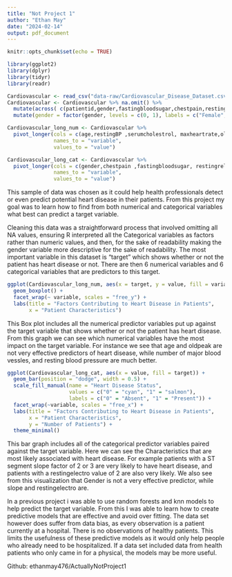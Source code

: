 ```yaml
---
title: "Not Project 1"
author: "Ethan May"
date: "2024-02-14"
output: pdf_document
---
```


```r
knitr::opts_chunk$set(echo = TRUE)
```

```r
library(ggplot2)
library(dplyr)
library(tidyr)
library(readr)

Cardiovascular <- read_csv("data-raw/Cardiovascular_Disease_Dataset.csv")
Cardiovascular <- Cardiovascular %>% na.omit() %>%
  mutate(across( c(patientid,gender,fastingbloodsugar,chestpain,restingrelectro,exerciseangia,slope,target), factor)) %>%
  mutate(gender = factor(gender, levels = c(0, 1), labels = c("Female", "Male")))

Cardiovascular_long_num <- Cardiovascular %>%
  pivot_longer(cols = c(age,restingBP ,serumcholestrol, maxheartrate,oldpeak,noofmajorvessels),
               names_to = "variable",
               values_to = "value")

Cardiovascular_long_cat <- Cardiovascular %>%
  pivot_longer(cols = c(gender,chestpain ,fastingbloodsugar, restingrelectro,exerciseangia,slope),
               names_to = "variable",
               values_to = "value")
```












  This sample of data was chosen as it could help health professionals detect or even predict potential heart disease in their patients. From this project my goal was to learn how to find from both numerical and categorical variables what best can predict a target variable. 
  
  Cleaning this data was a straightforward process that involved omitting all NA values, ensuring R interpreted all the Categorical variables as factors rather than numeric values, and then, for the sake of readability making the gender variable more descriptive for the sake of readability. The most important variable in this dataset is "target" which shows whether or not the patient has heart disease or not. There are then 6 numerical variables and 6 categorical variables that are predictors to this target.
  
```r
ggplot(Cardiovascular_long_num, aes(x = target, y = value, fill = variable)) +
  geom_boxplot() +
  facet_wrap(~ variable, scales = "free_y") +
  labs(title = "Factors Contributing to Heart Disease in Patients",
       x = "Patient Characteristics")
```
This Box plot includes all the numerical predictor variables put up against the target variable that shows whether or not the patient has heart disease. From this graph we can see which numerical variables have the most impact on the target variable. For instance we see that age and oldpeak are not very effective predictors of heart disease, while number of major blood vessles, and resting blood pressure are much better.  
  
  

```r
ggplot(Cardiovascular_long_cat, aes(x = value, fill = target)) +
  geom_bar(position = "dodge", width = 0.5) +
  scale_fill_manual(name = "Heart Disease Status",
                    values = c("0" = "cyan", "1" = "salmon"),
                    labels = c("0" = "Absent", "1" = "Present")) +
  facet_wrap(~variable, scales = "free_x") +
  labs(title = "Factors Contributing to Heart Disease in Patients",
       x = "Patient Characteristics",
       y = "Number of Patients") +
  theme_minimal()
```
This bar graph includes all of the categorical predictor variables paired against the target variable. Here we can see the Characteristics that are most likely associated with heart disease. For example patients with a ST segment slope factor of 2 or 3 are very likely to have heart disease, and patients with a restingelectro value of 2 are also very likely. We also see from this visualization that Gender is not a very effective predictor, while slope and restingelectro are.
  
  
  
  In a previous project i was able to use random forests and knn models to help predict the target variable. From this I was able to learn how to create predictive models that are effective and avoid over fitting. The data set however does suffer from data bias, as every observation is a patient currently at a hospital. There is no observations of healthy patients. This limits the usefulness of these predictive models as it would only help people who already need to be hospitalized. If a data set included data from health patients who only came in for a physical, the models may be more useful.
  
  
  
Github:
ethanmay476/ActuallyNotProject1
